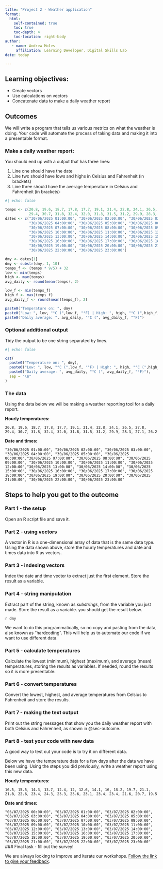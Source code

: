 ```yaml
---
title: "Project 2 - Weather application"
format: 
  html:
    self-contained: true
    toc: true
    toc-depth: 4
    toc-location: right-body
author:
   - name: Andrew Moles
     affiliation: Learning Developer, Digital Skills Lab
date: today    

---
```


## Learning objectives:
- Create vectors
- Use calculations on vectors
- Concatenate data to make a daily weather report

## Outcomes

We will write a program that tells us various metrics on what the weather is doing. Your code will automate the process of taking data and making it into a presentable format. 

### Make a daily weather report: {#sec-outcome}

You should end up with a output that has three lines:

1) Line one should have the date
2) Line two should have lows and highs in Celsius and Fahrenheit (in brackets)
3) Line three should have the average temperature in Celsius and Fahrenheit (in brackets)

```r
#| echo: false

temps <- c(20.8, 19.6, 18.7, 17.8, 17.7, 19.1, 21.4, 22.8, 24.1, 26.5, 27.8, 
           29.4, 30.7, 31.8, 32.4, 32.0, 31.8, 31.5, 31.2, 29.9, 28.3, 27.1, 26.2)
dates <- c("30/06/2025 01:00:00", "30/06/2025 02:00:00", "30/06/2025 03:00:00", 
           "30/06/2025 04:00:00", "30/06/2025 05:00:00", "30/06/2025 06:00:00",
           "30/06/2025 07:00:00", "30/06/2025 08:00:00", "30/06/2025 09:00:00",
           "30/06/2025 10:00:00", "30/06/2025 11:00:00", "30/06/2025 12:00:00",
           "30/06/2025 13:00:00", "30/06/2025 14:00:00", "30/06/2025 15:00:00",
           "30/06/2025 16:00:00", "30/06/2025 17:00:00", "30/06/2025 18:00:00",
           "30/06/2025 19:00:00", "30/06/2025 20:00:00", "30/06/2025 21:00:00",
           "30/06/2025 22:00:00", "30/06/2025 23:00:00")

dmy <- dates[1]
dmy <- substr(dmy, 1, 10)
temps_f <- (temps * 9/5) + 32
low <- min(temps)
high <- max(temps)
avg_daily <- round(mean(temps), 2)

low_f <- min(temps_f)
high_f <- max(temps_f)
avg_daily_f <- round(mean(temps_f), 2)

paste0("Temperature on: ", dmy)
paste0("Low: ", low, "°C (",low_f, "°F) | High: ", high, "°C (",high_f, "°F)")
paste0("Daily average: ", avg_daily, "°C (", avg_daily_f, "°F)")


```

### Optional additional output

Tidy the output to be one string separated by lines.

```r
#| echo: false

cat(
  paste0("Temperature on: ", dmy),
  paste0("Low: ", low, "°C (",low_f, "°F) | High: ", high, "°C (",high_f, "°F)"),
  paste0("Daily average: ", avg_daily, "°C (", avg_daily_f, "°F)"),
  sep = "\n"
)
```


### The data

Using the data below we will be making a weather reporting tool for a daily report.

**Hourly temperatures:**

`20.8, 19.6, 18.7, 17.8, 17.7, 19.1, 21.4, 22.8, 24.1, 26.5, 27.8, 29.4, 30.7, 31.8, 32.4, 32.0, 31.8, 31.5, 31.2, 29.9, 28.3, 27.1, 26.2`

**Date and times:**

`"30/06/2025 01:00:00", "30/06/2025 02:00:00", "30/06/2025 03:00:00", "30/06/2025 04:00:00", "30/06/2025 05:00:00", "30/06/2025 06:00:00","30/06/2025 07:00:00", "30/06/2025 08:00:00", "30/06/2025 09:00:00", "30/06/2025 10:00:00", "30/06/2025 11:00:00", "30/06/2025 12:00:00","30/06/2025 13:00:00", "30/06/2025 14:00:00", "30/06/2025 15:00:00", "30/06/2025 16:00:00", "30/06/2025 17:00:00", "30/06/2025 18:00:00","30/06/2025 19:00:00", "30/06/2025 20:00:00", "30/06/2025 21:00:00", "30/06/2025 22:00:00", "30/06/2025 23:00:00"`

## Steps to help you get to the outcome

### Part 1 - the setup
Open an R script file and save it.

### Part 2 - using vectors
A vector in R is a one-dimensional array of data that is the same data type. 
Using the data shown above, store the hourly temperatures and date and times data into R as vectors.

### Part 3 - indexing vectors
Index the date and time vector to extract just the first element. Store the result as a variable. 

### Part 4 - string manipulation
Extract part of the string, known as *substrings*, from the variable you just made. Store the result as a variable. you should get the result below. 

`r dmy`

We want to do this programmatically, so no copy and pasting from the data, also known as "hardcoding". This will help us to automate our code if we want to use different data. 

### Part 5 - calculate temperatures
Calculate the lowest (minimum), highest (maximum), and average (mean) temperatures, storing the results as variables. If needed, round the results so it is more presentable. 

### Part 6 - convert temperatures
Convert the lowest, highest, and average temperatures from Celsius to Fahrenheit and store the results.

### Part 7 - making the text output
Print out the string messages that show you the daily weather report with both Celsius and Fahrenheit, as shown in @sec-outcome.

### Part 8 - test your code with new data

A good way to test out your code is to try it on different data. 

Below we have the temperature data for a few days after the data we have been using. Using the steps you did previously, write a weather report using this new data. 

**Hourly temperatures:**

`16.5, 15.5, 14.3, 13.7, 12.4, 12, 12.6, 14.1, 16, 18.2, 19.7, 21.1, 21.8, 22.6, 23.4, 24.3, 23.3, 23.6, 23.1, 23.4, 23.4, 21.6, 20.7, 19.5`

**Date and times:**

`"03/07/2025 00:00:00", "03/07/2025 01:00:00", "03/07/2025 02:00:00", "03/07/2025 03:00:00", "03/07/2025 04:00:00", "03/07/2025 05:00:00", "03/07/2025 06:00:00", "03/07/2025 07:00:00", "03/07/2025 08:00:00", "03/07/2025 09:00:00", "03/07/2025 10:00:00", "03/07/2025 11:00:00", "03/07/2025 12:00:00", "03/07/2025 13:00:00", "03/07/2025 14:00:00", "03/07/2025 15:00:00", "03/07/2025 16:00:00", "03/07/2025 17:00:00", "03/07/2025 18:00:00", "03/07/2025 19:00:00", "03/07/2025 20:00:00", "03/07/2025 21:00:00", "03/07/2025 22:00:00", "03/07/2025 23:00:00"`
### Final task - fill out the survey!


We are always looking to improve and iterate our workshops. [Follow the link to give your feedback](https://lse.eu.qualtrics.com/jfe/form/SV_0vJs5yGpF1F359I?coursename=R Projects 2: Building a Weather Application&topic=R&prog=DS&version=25-26){target="_blank"}.



 <!--
### Optional extra

Use functions to tidy up your code. Can you wrap up the code you have written into functions? 

```r
#| echo: false
#| eval: false
temperature_convert <- function(temp_data, unit) {
  if (unit == "F") {
    temp_data <- (temp_data * 9/5) + 32
  } else if (unit == "C") {
    temp_data <- (temp_data - 32) * 5/9
  } else {
    print("Please provide unit you want to convert to of C or F")
  }
  return(temp_data)
}

daily_report <- function(temperature, dates_times){
dmy <- substr(dates_times[1], 1, 10)
low <- min(temperature)
high <- max(temperature)
avg_daily <- round(mean(temperature), 2)

low_f <- min(temperature_convert(temperature, unit = "F"))
high_f <- max(temperature_convert(temperature, unit = "F"))
avg_daily_f <- round(mean(temperature_convert(temperature, unit = "F")), 2)

cat("Temperature on: ", dmy,
    " \nLow: ", low, "°C (",low_f, "°F) | High: ", high, "°C (",high_f, "°F) \nDaily average: ", 
    avg_daily, "°C (", avg_daily_f, "°F)",
    sep = "")

}

hourly_report <- function(temperature, dates_times){
  temps_f <- temperature_convert(temperature, "F")
  print(
    paste0("Hourly temperatures on: ", 
           substr(dates_times[1], 1, 10))
    )
  for (i in 1:length(temperature)) {
    hour <- substr(dates_times[i], 12, 13)
    print(
      paste0("Temperature at ", hour, ": ",  temperature[i], "°C (", temps_f[i], "°F)")
    )
  }
}
```


```r
#| echo: false
#| eval: false
daily_report(temps, dmy)
```

```r
#| echo: false
#| eval: false
hourly_report(temps, dates)
```

-->
